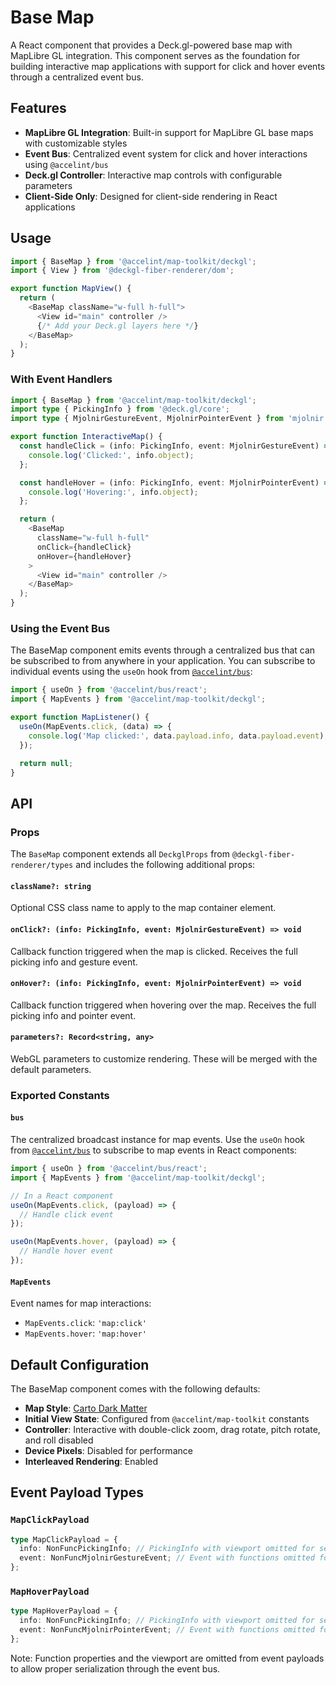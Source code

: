 

<Meta of={BaseMapStories} />

# Base Map

A React component that provides a Deck.gl-powered base map with MapLibre GL integration. This component serves as the foundation for building interactive map applications with support for click and hover events through a centralized event bus.

## Features

- **MapLibre GL Integration**: Built-in support for MapLibre GL base maps with customizable styles
- **Event Bus**: Centralized event system for click and hover interactions using `@accelint/bus`
- **Deck.gl Controller**: Interactive map controls with configurable parameters
- **Client-Side Only**: Designed for client-side rendering in React applications

## Usage

```typescript
import { BaseMap } from '@accelint/map-toolkit/deckgl';
import { View } from '@deckgl-fiber-renderer/dom';

export function MapView() {
  return (
    <BaseMap className="w-full h-full">
      <View id="main" controller />
      {/* Add your Deck.gl layers here */}
    </BaseMap>
  );
}
```

### With Event Handlers

```typescript
import { BaseMap } from '@accelint/map-toolkit/deckgl';
import type { PickingInfo } from '@deck.gl/core';
import type { MjolnirGestureEvent, MjolnirPointerEvent } from 'mjolnir.js';

export function InteractiveMap() {
  const handleClick = (info: PickingInfo, event: MjolnirGestureEvent) => {
    console.log('Clicked:', info.object);
  };

  const handleHover = (info: PickingInfo, event: MjolnirPointerEvent) => {
    console.log('Hovering:', info.object);
  };

  return (
    <BaseMap
      className="w-full h-full"
      onClick={handleClick}
      onHover={handleHover}
    >
      <View id="main" controller />
    </BaseMap>
  );
}
```

### Using the Event Bus

The BaseMap component emits events through a centralized bus that can be subscribed to from anywhere in your application. You can subscribe to individual events using the `useOn` hook from [`@accelint/bus`](https://github.com/gohypergiant/standard-toolkit/tree/main/packages/bus):

```typescript
import { useOn } from '@accelint/bus/react';
import { MapEvents } from '@accelint/map-toolkit/deckgl';

export function MapListener() {
  useOn(MapEvents.click, (data) => {
    console.log('Map clicked:', data.payload.info, data.payload.event);
  });

  return null;
}
```

## API

### Props

The `BaseMap` component extends all `DeckglProps` from `@deckgl-fiber-renderer/types` and includes the following additional props:

#### `className?: string`

Optional CSS class name to apply to the map container element.

#### `onClick?: (info: PickingInfo, event: MjolnirGestureEvent) => void`

Callback function triggered when the map is clicked. Receives the full picking info and gesture event.

#### `onHover?: (info: PickingInfo, event: MjolnirPointerEvent) => void`

Callback function triggered when hovering over the map. Receives the full picking info and pointer event.

#### `parameters?: Record<string, any>`

WebGL parameters to customize rendering. These will be merged with the default parameters.

### Exported Constants

#### `bus`

The centralized broadcast instance for map events. Use the `useOn` hook from [`@accelint/bus`](https://github.com/gohypergiant/standard-toolkit/tree/main/packages/bus) to subscribe to map events in React components:

```typescript
import { useOn } from '@accelint/bus/react';
import { MapEvents } from '@accelint/map-toolkit/deckgl';

// In a React component
useOn(MapEvents.click, (payload) => {
  // Handle click event
});

useOn(MapEvents.hover, (payload) => {
  // Handle hover event
});
```

#### `MapEvents`

Event names for map interactions:

- `MapEvents.click`: `'map:click'`
- `MapEvents.hover`: `'map:hover'`

## Default Configuration

The BaseMap component comes with the following defaults:

- **Map Style**: [Carto Dark Matter](https://tiles.basemaps.cartocdn.com/gl/dark-matter-gl-style/style.json)
- **Initial View State**: Configured from `@accelint/map-toolkit` constants
- **Controller**: Interactive with double-click zoom, drag rotate, pitch rotate, and roll disabled
- **Device Pixels**: Disabled for performance
- **Interleaved Rendering**: Enabled

## Event Payload Types

### `MapClickPayload`

```typescript
type MapClickPayload = {
  info: NonFuncPickingInfo; // PickingInfo with viewport omitted for serialization
  event: NonFuncMjolnirGestureEvent; // Event with functions omitted for serialization
};
```

### `MapHoverPayload`

```typescript
type MapHoverPayload = {
  info: NonFuncPickingInfo; // PickingInfo with viewport omitted for serialization
  event: NonFuncMjolnirPointerEvent; // Event with functions omitted for serialization
};
```

Note: Function properties and the viewport are omitted from event payloads to allow proper serialization through the event bus.
